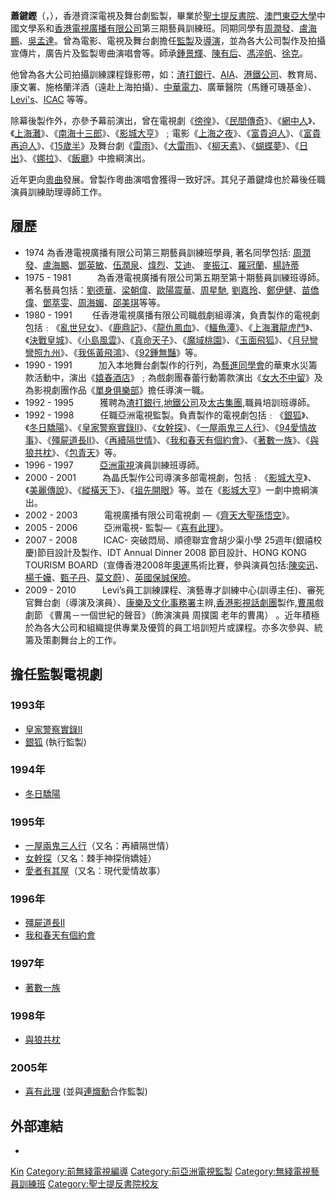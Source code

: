 {{藝人
|姓名 = 蕭鍵鏗
|類型 = 監製
|圖片 = 
|圖片尺寸 = 
|圖片簡介 = 
|本名 = 
|外文名 = 
|外文 = 
|羅馬拼音 = Siu Kin Hang
|英文名 = Joseph 
|暱稱 = 
|其他藝名 = 
|國籍 = 
|民族 = 
|籍貫 = 
|出生日期 = {{birth_date_and _age|1953|2|6}}
|出生地點 = 
|逝世日期 = 
|逝世地點 = 
|職業 = 監製、導演、演員
|語言 = 
|教育程度 = 
|母校 = [[聖士提反書院|聖士提反書院]]<br>[[澳門東亞大學|澳門東亞大學]]
|宗教信仰 = 
|配偶 = 
|兒女 = 
|父母 = 
|親屬 = 
|音樂類型 = 
|演奏樂器 = 
|出道地點 = 
|出道日期 = 
|出道作 = 
|代表作 = 
|著名角色 = 歐陽漢（上海灘）
|活躍年代 = 
|唱片公司 = 
|經紀公司 = 
|網站 = 
|相關團體 = 
|IMDb = 5554123
|現任成員 = 
|過往成員 = 
|獎項 = 
}}

'''蕭鍵鏗'''（{{lang-en|Joseph Siu Kin Hing}}，{{bd|1953年|2月6日||}}），香港資深電視及舞台劇監製，畢業於[[聖士提反書院|聖士提反書院]]、[[澳門大學|澳門東亞大學]]中國文學系和[[香港電視廣播有限公司|香港電視廣播有限公司]]第三期藝員訓練班。同期同學有[[周潤發|周潤發]]、[[盧海鵬|盧海鵬]]、[[吳孟達|吳孟達]]。曾為電影、電視及舞台劇擔任[[監製|監製]]及[[導演|導演]]，並為各大公司製作及拍攝宣傳片，廣告片及監製粵曲演唱會等。師承[[鍾景輝|鍾景輝]]、[[陳有后|陳有后]]、[[馮淬帆|馮淬帆]]、[[徐克|徐克]]。

他曾為各大公司拍攝訓練課程錄影帶，如：[[渣打銀行|渣打銀行]]、[[AIA|AIA]]、[[港鐵公司|港鐵公司]]、教育局、康文署、施格蘭洋酒（遠赴上海拍攝）、[[中華電力|中華電力]]、廣華醫院（馬鍾可璣基金）、[[Levi's|Levi's]]、[[ICAC|ICAC]] 等等。

除幕後製作外，亦參予幕前演出，曾在電視劇《[[徬徨|徬徨]]》、《[[民間傳奇|民間傳奇]]》、《[[網中人|網中人]]》、《[[上海灘|上海灘]]》、《[[南海十三郎|南海十三郎]]》、《[[影城大亨|影城大亨]]》﹔電影《[[上海之夜|上海之夜]]》、《[[富貴迫人|富貴迫人]]》、《[[富貴再迫人|富貴再迫人]]》、《[[15歲半|15歲半]]》及舞台劇《[[雷雨|雷雨]]》、《[[大雷雨|大雷雨]]》、《[[柳天素|柳天素]]》、《[[蝴蝶夢|蝴蝶夢]]》、《[[日出|日出]]》、《[[娜拉|娜拉]]》、《[[飯廳|飯廳]]》中擔綱演出。

近年更向[[粵曲|粵曲]]發展。曾製作粵曲演唱會獲得一致好評。其兒子蕭鍵煒也於幕後任職演員訓練助理導師工作。

== 履歷 ==
*1974             為香港電視廣播有限公司第三期藝員訓練班學員, 著名同學包括: [[周潤發|周潤發]]、[[盧海鵬|盧海鵬]]、[[鄧英敏|鄧英敏]]、[[伍潤泉|伍潤泉]]、[[煒烈|煒烈]]、[[艾迪|艾迪]]、 [[麥振江|麥振江]]、[[羅冠蘭|羅冠蘭]]、[[楊詩蒂|楊詩蒂]]
*1975 - 1981　　　為香港電視廣播有限公司第五期至第十期藝員訓練班導師。著名藝員包括：[[劉德華|劉德華]]、[[梁朝偉|梁朝偉]]、[[歐陽震華|歐陽震華]]、[[周星馳|周星馳]], [[劉嘉玲|劉嘉玲]]、[[鄭伊健|鄭伊健]]、[[苗僑偉|苗僑偉]]、[[鄧萃雯|鄧萃雯]]、[[周海媚|周海媚]]、[[邵美琪|邵美琪]]等等。
*1980 - 1991　　  任香港電視廣播有限公司職戲劇組導演，負責製作的電視劇包括﹕《[[亂世兒女|亂世兒女]]》、《[[鹿鼎記|鹿鼎記]]》、《[[龍仇鳳血|龍仇鳳血]]》、《[[鱷魚潭|鱷魚潭]]》、《[[上海灘龍虎鬥|上海灘龍虎鬥]]》、《[[決戰皇城|決戰皇城]]》、《[[小島風雲|小島風雲]]》、《[[真命天子|真命天子]]》、《[[魔域桃園|魔域桃園]]》、《[[玉面飛狐|玉面飛狐]]》、《[[月兒彎彎照九州|月兒彎彎照九州]]》、《[[我係黃飛鴻|我係黃飛鴻]]》、《[[92鍾無豔|92鍾無豔]]》等。
*1990 - 1991　　　加入本地舞台劇製作的行列，為[[藝進同學會|藝進同學會]]的華東水災籌款活動中，演出《[[嬉春酒店|嬉春酒店]]》﹔為戲劇團春蕾行動籌款演出《[[女大不中留|女大不中留]]》及為影視劇團作品《[[單身俱樂部|單身俱樂部]]》擔任導演一職。
*1992 - 1995　　　獲聘為[[渣打銀行|渣打銀行]],[[地鐵公司|地鐵公司]]及[[太古集團|太古集團]],職員培訓班導師。
*1992 - 1998　　　任職亞洲電視監製。負責製作的電視劇包括﹕《[[銀狐|銀狐]]》、《[[冬日驕陽|冬日驕陽]]》、《[[皇家警察實錄II|皇家警察實錄II]]》、《[[女幹探|女幹探]]》、《[[一屋兩鬼三人行|一屋兩鬼三人行]]》、《[[94愛情故事|94愛情故事]]》、《[[殭屍道長II|殭屍道長II]]》、《[[再續隔世情|再續隔世情]]》、《[[我和春天有個約會|我和春天有個約會]]》、《[[著數一族|著數一族]]》、《[[與狼共枕|與狼共枕]]》、《[[包青天|包青天]]》等。
*1996 - 1997　　　[[亞洲電視|亞洲電視]]演員訓練班導師。
*2000 - 2001　　　為晶氏製作公司導演多部電視劇，包括﹕《[[影城大亨|影城大亨]]》、《[[美麗傳說|美麗傳說]]》、《[[縱橫天下|縱橫天下]]》、《[[祖先開眼|祖先開眼]]》等。並在《[[影城大亨|影城大亨]]》一劇中擔綱演出。 
*2002 - 2003　　　電視廣播有限公司電視劇 —《[[齊天大聖孫悟空|齊天大聖孫悟空]]》。
*2005 - 2006　　　亞洲電視- 監製—《[[喜有此理|喜有此理]]》。
*2007 - 2008　　　ICAC- 突破悶局、順德聯宜會胡少渠小學 25週年(銀禧校慶)節目設計及製作、IDT Annual Dinner 2008 節目設計、HONG KONG TOURISM BOARD（宣傳香港2008年[[奧運|奧運]]馬術比賽，參與演員包括:[[陳奕迅|陳奕迅]]、[[楊千嬅|楊千嬅]]、[[甄子丹|甄子丹]]、[[莫文蔚|莫文蔚]]）、[[英國保誠保險|英國保誠保險]]。
*2009 - 2010　　　Levi’s員工訓練課程、演藝專才訓練中心(訓導主任)、審死官舞台劇（導演及演員）、[[康樂及文化事務署|康樂及文化事務署]]主辨,[[香港影視話劇團|香港影視話劇團]]製作,[[曹禺|曹禺]]戲劇節 《曹禺－一個世紀的聲音》（飾演演員 周撲園 老年的曹禺） 。近年積極於為各大公司和組織提供專業及優質的員工培訓短片或課程。亦多次參與、統籌及策劃舞台上的工作。

== 擔任監製電視劇 ==
=== 1993年 ===
* [[皇家警察實錄|皇家警察實錄II]]
* [[銀狐_(電視劇)|銀狐]] (執行監製)
=== 1994年 ===
* [[冬日驕陽|冬日驕陽]]
=== 1995年 ===
* [[一屋兩鬼三人行|一屋兩鬼三人行]]（又名：再續隔世情）
* [[女幹探_(1995年電視劇)|女幹探]]（又名：棘手神探俏嬌娃）
* [[愛者有其屋|愛者有其屋]]（又名：現代愛情故事）

=== 1996年 ===
* [[殭屍道長II|殭屍道長II]]
* [[我和春天有個約會_(電視劇)|我和春天有個約會]]
=== 1997年 ===
* [[著數一族|著數一族]]
=== 1998年 ===
* [[與狼共枕|與狼共枕]]
=== 2005年 ===
* [[喜有此理|喜有此理]] (並與[[連熾勳|連熾勳]]合作監製)

==外部連結==
*{{hkmdb name|12628}}

{{亞洲電視劇集監製}}

[[Category:蕭姓|Kin]]
[[Category:前無綫電視編導|Category:前無綫電視編導]]
[[Category:前亞洲電視監製|Category:前亞洲電視監製]]
[[Category:無綫電視藝員訓練班|Category:無綫電視藝員訓練班]]
[[Category:聖士提反書院校友|Category:聖士提反書院校友]]